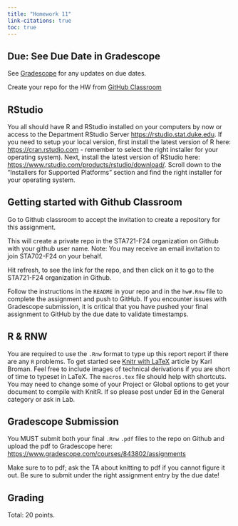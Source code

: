 ```yaml
---
title: "Homework 11"
link-citations: true
toc: true
---
```



## Due: See Due Date in Gradescope


See [Gradescope](https://www.gradescope.com/courses/843802/assignments) for any updates on due dates.

Create your repo for the HW from [GitHub Classroom](https://classroom.github.com/a/jgawfnBS)

## RStudio

You all should have R and RStudio installed on your computers by now or access to the Department RStudio Server [https://rstudio.stat.duke.edu](https://rstudio.stat.duke.edu). If you need to setup your local version, first install the latest version of R here: [https://cran.rstudio.com](https://cran.rstudio.com) - remember to select the right installer for your operating system). Next, install the latest version of RStudio here: [https://www.rstudio.com/products/rstudio/download/]([https://www.rstudio.com/products/rstudio/download/). Scroll down to the "Installers for Supported Platforms" section and find the right installer for your operating system.




## Getting started with Github Classroom

Go to Github classroom to  accept the invitation to create a repository for this assignment.

This will create a private repo in the STA721-F24 organization on Github with your github user name. Note: You may receive an email invitation to join STA702-F24 on your behalf. 

Hit refresh, to see the link for the repo, and then click on it to go to the STA721-F24 organization in Github.

Follow the instructions in the `README` in your repo and in the `hw#.Rnw` file to complete the assignment and
push to GitHub. If you encounter issues with Gradescope submission, it is critical
that you have pushed your final assignment to GitHub by the due date to validate timestamps.

## R & RNW

You are required to use  the `.Rnw` format to type up this report report if there are any `R` problems.  To get started see [Knitr with LaTeX](https://kbroman.org/knitr_knutshell/pages/latex.html) article by Karl Broman.  Feel free to include images of technical derivations if you are short of time to typeset in LaTeX.   The `macros.tex` file should help with shortcuts.
You may need to change some of your Project or Global options to get your document to compile with KnitR.  If so please post under Ed in the General category or ask in Lab.

## Gradescope Submission

You MUST submit both your final `.Rnw` `.pdf` files to the repo on Github and upload the pdf to Gradescope here: [https://www.gradescope.com/courses/843802/assignments](https://www.gradescope.com/courses/843802/assignments)

Make sure to  to pdf; ask the TA about knitting to pdf if you cannot figure it out. Be sure to submit under the right assignment entry by the due date!  


## Grading

Total: 20 points.
  